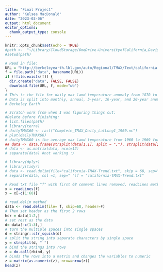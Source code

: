 ```yaml
---
title: "Final Project"
author: "Kelsea MacDonald"
date: "2023-03-06"
output: html_document
editor_options: 
  chunk_output_type: console
---
```


```r
knitr::opts_chunk$set(echo = TRUE)
#path <-  "~/Library/CloudStorage/OneDrive-UniversityofCalifornia,Davis/ESP106/esp106-kelsea_macdonald/final project"
#setwd(path)
```

```r
# Read in file:
URL = "http://berkeleyearth.lbl.gov/auto/Regional/TMAX/Text/california-TMAX-Trend.txt"
f = file.path("data", basename(URL))
if (!file.exists(f)) {
  dir.create("data", FALSE, FALSE)
  download.file(URL, f, mode="wb")
}
# This is the file for daily max land temperature anomaly from 1870 to 2019 in the state of California
# Data is split into monthly, annual, 5-year, 10-year, and 20-year anomalies
# Berkeley Earth
```

```r
# Scratch work from when I was figuring things out:
#Delete before finishing:
# list.files(path)
# library(terra)
# dailyTMAX60 <- rast("Complete_TMAX_Daily_LatLong1_1960.nc")
# plot(dailyTMAX60)
# dailyTMAX60 is the average max land temperature from 1960 to 1969 for the whole world
## data <- data.frame(strsplit(data[1,1], split = ","), strsplit(data[2:1796,1], split = " "))
# data <- as.matrix(data, ncol=12)
# separate(data) #not working :/

# library(dplyr)
# library(tidyr)
# data <- read.delim(file="california-TMAX-Trend.txt", skip = 68, sep="\t", quote="", comment.char="")
# separate(data, col =1, sep=" ")f = "california-TMAX-Trend.txt"

```

```r
# Read txt file "f" with first 68 comment lines removed, readLines method
x = readLines(f)
x = x[-c(1:68)]

# read.delim method
data <- read.delim(file= f, skip=68, header=F)
# Then set header as the first 2 rows
hdr = data[1:2,]
# set rest as the data
d= data[-c(1:3),]
# turn the multiple spaces into single spaces
d = stringr::str_squish(d)
# split the string into separate characters by single space
y = strsplit(d, " ")
# bind the strings into rows
z = do.call(rbind, y)
# binds the rows into a matrix and changes the variables to numeric
z = matrix(as.numeric(z), nrow=nrow(z))
head(z)


```


